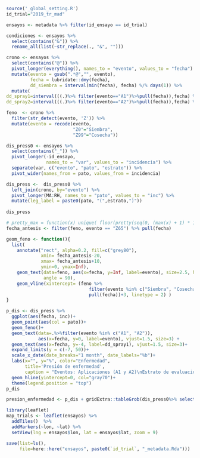 ```r
source('_global_setting.R')
id_trial="2019_tr_mad"
```

```r
ensayos <- metadata %>% filter(id_ensayo == id_trial) 
```

```r
condiciones <- ensayos %>% 
  select(contains("&")) %>% 
  rename_all(list(~str_replace(., "&", "")))
```

```r
crono <- ensayos %>% 
  select(contains("@")) %>% 
  pivot_longer(everything(), names_to = "evento", values_to = "fecha") %>% 
  mutate(evento = gsub(".*@","", evento), 
         fecha = lubridate::dmy(fecha),
         dd_siembra = interval(min(fecha), fecha) %/% days(1)) %>%
  mutate(
dd_spray1=interval(((.)%>% filter(evento=="A1")%>%pull(fecha)),fecha) %/% days(1),
dd_spray2=interval(((.)%>% filter(evento=="A2")%>%pull(fecha)),fecha) %/% days(1))%>%   arrange(fecha)

feno  <- crono %>% 
  filter(str_detect(evento, 'Z')) %>% 
  mutate(evento = recode(evento, 
                         "Z0"="Siembra",
                         "Z99"="Cosecha"))
```

```r
dis_press0 <- ensayos %>% 
  select(contains("_")) %>% 
  pivot_longer(-id_ensayo, 
               names_to = "var", values_to = "incidencia") %>% 
  separate(var, c("evento", "pato", "estrato")) %>% 
  pivot_wider(names_from = pato, values_from = incidencia)

dis_press <-  dis_press0 %>% 
  left_join(crono, by="evento") %>% 
  pivot_longer(MA:RH, names_to = "pato", values_to = "inc") %>% 
  mutate(leg_label = paste0(pato, "(",estrato,")"))
  
dis_press
```

```r
# pretty_max = function(x) unique( floor(pretty(seq(0, (max(x) + 1) * 1.1))))
fecha_antesis <- filter(feno, evento == "Z65") %>% pull(fecha)

geom_feno <- function(){
  list(
    annotate("rect", alpha=0.2, fill=c("grey80"),
             xmin= fecha_antesis-20, 
             xmax= fecha_antesis+10, 
             ymin=0, ymax=Inf), 
    geom_text(data=feno, aes(x=fecha, y=Inf, label=evento), size=2.5, hjust=1.5,
              angle = 90), 
    geom_vline(xintercept= (feno %>% 
                               filter(evento %in% c("Siembra", "Cosecha")) %>% 
                               pull(fecha))+3, linetype = 2) )    
}
```

```r
p_dis <- dis_press %>% 
  ggplot(aes(fecha, inc))+
  geom_point(aes(col = pato))+
  geom_feno()+
  geom_text(data=.%>%filter(evento %in% c("A1", "A2")), 
            aes(x=fecha, y=0, label=evento), vjust=1.5, size=3) +
  geom_text(aes(x=fecha, y=-4, label=dd_spray1), vjust=1.5, size=3)+
  expand_limits(y = c(-7, 50))+
  scale_x_date(date_breaks="1 month", date_labels="%b")+
  labs(x="", y="%", color="Enfermedad", 
       title='Presión de enfermedad', 
       caption = "Eventos: Aplicaciones (A1 y A2)\nEstrato de evaluación: planta entera (PE) y estrato superior (ES)")+
  geom_hline(yintercept=0, col="gray70")+
  theme(legend.position = "top")
p_dis

presion_enfermedad <- p_dis + gridExtra::tableGrob(dis_press0%>% select(-id_ensayo))
```

```r
library(leaflet)
map_trials <- leaflet(ensayos) %>% 
  addTiles()  %>% 
  addMarkers(~lon, ~lat) %>% 
  setView(lng = ensayos$lon, lat = ensayos$lat, zoom = 9)   
```


```r
save(list=ls(), 
     file=here::here("ensayos", paste0(`id_trial`, "_metadata.Rda")))
```

